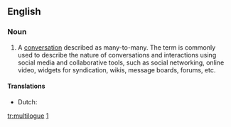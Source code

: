 ==English==

{{rfe}}

{{rfp}}

===Noun===
{{en-noun}}

# A [[conversation]] described as many-to-many. The term is commonly used to describe the nature of conversations and interactions using social media and collaborative tools, such as social networking, online video, widgets for syndication, wikis, message boards, forums, etc.

====Translations====
{{trans-top|many-to-many conversation}}
* Dutch: {{t|nl|multiloog|m}}
{{trans-mid}}
{{trans-bottom}}

[[tr:multilogue]]
[http://www.multilogue.net]
